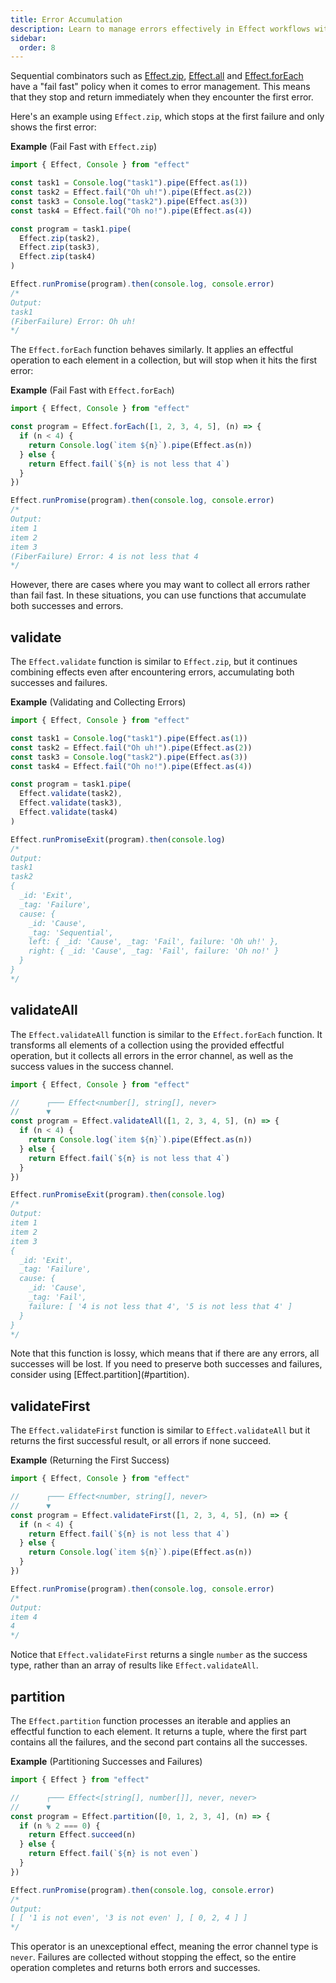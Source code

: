 ```yaml
---
title: Error Accumulation
description: Learn to manage errors effectively in Effect workflows with tools for sequential execution, error accumulation, and result partitioning.
sidebar:
  order: 8
---
```



Sequential combinators such as [Effect.zip](/docs/getting-started/control-flow/#zip), [Effect.all](/docs/getting-started/control-flow/#all) and [Effect.forEach](/docs/getting-started/control-flow/#foreach) have a "fail fast" policy when it comes to error management. This means that they stop and return immediately when they encounter the first error.

Here's an example using `Effect.zip`, which stops at the first failure and only shows the first error:

**Example** (Fail Fast with `Effect.zip`)

```ts twoslash
import { Effect, Console } from "effect"

const task1 = Console.log("task1").pipe(Effect.as(1))
const task2 = Effect.fail("Oh uh!").pipe(Effect.as(2))
const task3 = Console.log("task2").pipe(Effect.as(3))
const task4 = Effect.fail("Oh no!").pipe(Effect.as(4))

const program = task1.pipe(
  Effect.zip(task2),
  Effect.zip(task3),
  Effect.zip(task4)
)

Effect.runPromise(program).then(console.log, console.error)
/*
Output:
task1
(FiberFailure) Error: Oh uh!
*/
```

The `Effect.forEach` function behaves similarly. It applies an effectful operation to each element in a collection, but will stop when it hits the first error:

**Example** (Fail Fast with `Effect.forEach`)

```ts twoslash
import { Effect, Console } from "effect"

const program = Effect.forEach([1, 2, 3, 4, 5], (n) => {
  if (n < 4) {
    return Console.log(`item ${n}`).pipe(Effect.as(n))
  } else {
    return Effect.fail(`${n} is not less that 4`)
  }
})

Effect.runPromise(program).then(console.log, console.error)
/*
Output:
item 1
item 2
item 3
(FiberFailure) Error: 4 is not less that 4
*/
```

However, there are cases where you may want to collect all errors rather than fail fast. In these situations, you can use functions that accumulate both successes and errors.

## validate

The `Effect.validate` function is similar to `Effect.zip`, but it continues combining effects even after encountering errors, accumulating both successes and failures.

**Example** (Validating and Collecting Errors)

```ts twoslash
import { Effect, Console } from "effect"

const task1 = Console.log("task1").pipe(Effect.as(1))
const task2 = Effect.fail("Oh uh!").pipe(Effect.as(2))
const task3 = Console.log("task2").pipe(Effect.as(3))
const task4 = Effect.fail("Oh no!").pipe(Effect.as(4))

const program = task1.pipe(
  Effect.validate(task2),
  Effect.validate(task3),
  Effect.validate(task4)
)

Effect.runPromiseExit(program).then(console.log)
/*
Output:
task1
task2
{
  _id: 'Exit',
  _tag: 'Failure',
  cause: {
    _id: 'Cause',
    _tag: 'Sequential',
    left: { _id: 'Cause', _tag: 'Fail', failure: 'Oh uh!' },
    right: { _id: 'Cause', _tag: 'Fail', failure: 'Oh no!' }
  }
}
*/
```

## validateAll

The `Effect.validateAll` function is similar to the `Effect.forEach` function. It transforms all elements of a collection using the provided effectful operation, but it collects all errors in the error channel, as well as the success values in the success channel.

```ts twoslash
import { Effect, Console } from "effect"

//      ┌─── Effect<number[], string[], never>
//      ▼
const program = Effect.validateAll([1, 2, 3, 4, 5], (n) => {
  if (n < 4) {
    return Console.log(`item ${n}`).pipe(Effect.as(n))
  } else {
    return Effect.fail(`${n} is not less that 4`)
  }
})

Effect.runPromiseExit(program).then(console.log)
/*
Output:
item 1
item 2
item 3
{
  _id: 'Exit',
  _tag: 'Failure',
  cause: {
    _id: 'Cause',
    _tag: 'Fail',
    failure: [ '4 is not less that 4', '5 is not less that 4' ]
  }
}
*/
```

<Aside type="caution" title="Loss of Successes">
  Note that this function is lossy, which means that if there are any
  errors, all successes will be lost. If you need to preserve both
  successes and failures, consider using [Effect.partition](#partition).
</Aside>

## validateFirst

The `Effect.validateFirst` function is similar to `Effect.validateAll` but it returns the first successful result, or all errors if none succeed.

**Example** (Returning the First Success)

```ts twoslash
import { Effect, Console } from "effect"

//      ┌─── Effect<number, string[], never>
//      ▼
const program = Effect.validateFirst([1, 2, 3, 4, 5], (n) => {
  if (n < 4) {
    return Effect.fail(`${n} is not less that 4`)
  } else {
    return Console.log(`item ${n}`).pipe(Effect.as(n))
  }
})

Effect.runPromise(program).then(console.log, console.error)
/*
Output:
item 4
4
*/
```

Notice that `Effect.validateFirst` returns a single `number` as the success type, rather than an array of results like `Effect.validateAll`.

## partition

The `Effect.partition` function processes an iterable and applies an effectful function to each element. It returns a tuple, where the first part contains all the failures, and the second part contains all the successes.

**Example** (Partitioning Successes and Failures)

```ts twoslash
import { Effect } from "effect"

//      ┌─── Effect<[string[], number[]], never, never>
//      ▼
const program = Effect.partition([0, 1, 2, 3, 4], (n) => {
  if (n % 2 === 0) {
    return Effect.succeed(n)
  } else {
    return Effect.fail(`${n} is not even`)
  }
})

Effect.runPromise(program).then(console.log, console.error)
/*
Output:
[ [ '1 is not even', '3 is not even' ], [ 0, 2, 4 ] ]
*/
```

This operator is an unexceptional effect, meaning the error channel type is `never`. Failures are collected without stopping the effect, so the entire operation completes and returns both errors and successes.
